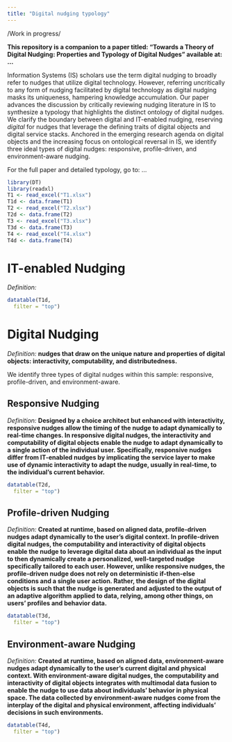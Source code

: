 ```yaml
---
title: "Digital nudging typology"
---
```


/Work in progress/

**This repository is a companion to a paper titled: "Towards a Theory of Digital Nudging: 
Properties and Typology of Digital Nudges" available at: ...**

Information Systems (IS) scholars use the term digital nudging to broadly refer to nudges that utilize digital technology. However, referring uncritically to any form of nudging facilitated by digital technology as digital nudging masks its uniqueness, hampering knowledge accumulation. 
Our paper advances the discussion by critically reviewing nudging literature in IS to synthesize a typology that highlights the distinct ontology of digital nudges. We clarify the boundary between digital and IT-enabled nudging, reserving *digital* for nudges that leverage the defining traits of digital objects and digital service stacks. Anchored in the emerging research agenda on digital objects and the increasing focus on ontological reversal in IS, we identify three ideal types of digital nudges: responsive, profile-driven, and environment-aware nudging.

For the full paper and detailed typology, go to: ...

```r
library(DT)
library(readxl)
T1 <- read_excel("T1.xlsx")
T1d <- data.frame(T1)
T2 <- read_excel("T2.xlsx")
T2d <- data.frame(T2)
T3 <- read_excel("T3.xlsx")
T3d <- data.frame(T3)
T4 <- read_excel("T4.xlsx")
T4d <- data.frame(T4)
```
# IT-enabled Nudging

*Definition:* 

```r
datatable(T1d,
  filter = "top")
```

# Digital Nudging

*Definition:* **nudges that draw on the unique nature and properties of digital objects: interactivity, computability, and distributedness.**

We identify three types of digital nudges within this sample: responsive, profile-driven, and environment-aware.

## Responsive Nudging

*Definition:* **Designed by a choice architect but enhanced with interactivity, responsive nudges allow the timing of the nudge to adapt dynamically to real-time changes. In responsive digital nudges, the interactivity and computability of digital objects enable the nudge to adapt dynamically to a single action of the individual user. Specifically, responsive nudges differ from IT-enabled nudges by implicating the service layer to make use of dynamic interactivity to adapt the nudge, usually in real-time, to the individual’s current behavior.**

```r
datatable(T2d,
  filter = "top")
```

## Profile-driven Nudging

*Definition:* **Created at runtime, based on aligned data, profile-driven nudges adapt dynamically to the user’s digital context. In profile-driven digital nudges, the computability and interactivity of digital objects enable the nudge to leverage digital data about an individual as the input to then dynamically create a personalized, well-targeted nudge specifically tailored to each user. However, unlike responsive nudges, the profile-driven nudge does not rely on deterministic if-then-else conditions and a single user action. Rather, the design of the digital objects is such that the nudge is generated and adjusted to the output of an adaptive algorithm applied to data, relying, among other things, on users’ profiles and behavior data. **

```r
datatable(T3d,
  filter = "top")
```

## Environment-aware Nudging

*Definition:* **Created at runtime, based on aligned data, environment-aware nudges adapt dynamically to the user’s current digital and physical context. With environment-aware digital nudges, the computability and interactivity of digital objects integrates with multimodal data fusion to enable the nudge to use data about individuals’ behavior in physical space. The data collected by environment-aware nudges come from the interplay of the digital and physical environment, affecting individuals’ decisions in such environments.**

```r
datatable(T4d,
  filter = "top")
```